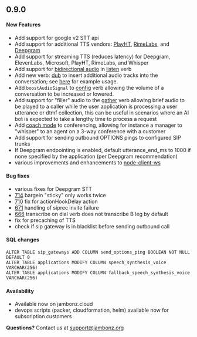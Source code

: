 ## 0.9.0

#### New Features
- Add support for google v2 STT api
- Add support for additional TTS vendors: [PlayHT](https://play.ht/), [RimeLabs](https://rime.ai/), and [Deepgram](https://deepgram.com/product/text-to-speech)
- Add support for streaming TTS (reduces latency) for Deepgram, ElevenLabs, Microsoft, PlayHT, RimeLabs, and Whisper
- Add support for [bidirectional audio](/docs/supporting-articles/bidirectional-audio) in [listen](/docs/webhooks/listen) verb
- Add new verb: [dub](/docs/webhooks/dub/) to insert additional audio tracks into the conversation; see [here](/docs/supporting-articles/using-dub-tracks/) for example usage.
- Add `boostAudioSignal` to [config](/docs/webhooks/config) verb allowing the volume of a conversation to be increased or lowered.
- Add support for "filler" audio to the [gather](/docs/webhooks/config) verb allowing brief audio to be played to a caller while the user application is processing a user utterance or dtmf collection, this can be useful in scenarios where an AI bot is expected to take a lengthy time to process a request
- Add [coach mode](/docs/supporting-articles/conferencing-coach-mode) to conferencing, allowing for instance a manager to "whisper" to an agent on a 3-way conference with a customer
- Add support for sending outbound OPTIONS pings to configured SIP trunks
- If Deepgram endpointing is enabled, default utterance_end_ms to 1000 if none specified by the application (per Deepgram recommendation)
- various improvements and enhancements to [node-client-ws](https://github.com/jambonz/node-client-ws)


#### Bug fixes
- various fixes for Deepgram STT
- [714](https://github.com/jambonz/jambonz-feature-server/issues/714) bargein "sticky" only works twice
- [710](https://github.com/jambonz/jambonz-feature-server/issues/710) fix for actionHookDelay action
- [671](https://github.com/jambonz/jambonz-feature-server/issues/671) handling of siprec invite failure
- [666](https://github.com/jambonz/jambonz-feature-server/issues/666) transcribe on dial verb does not transcribe B leg by default 
- fix for precaching of TTS
- check if sip gateway is in blacklist before sending outbound call 

#### SQL changes

```
ALTER TABLE sip_gateways ADD COLUMN send_options_ping BOOLEAN NOT NULL DEFAULT 0
ALTER TABLE applications MODIFY COLUMN speech_synthesis_voice VARCHAR(256)
ALTER TABLE applications MODIFY COLUMN fallback_speech_synthesis_voice VARCHAR(256)
```

#### Availability
- Available now on jambonz.cloud
- devops scripts (packer, cloudformation, helm) available now for subscription customers

**Questions?** Contact us at <a href="mailto:support@jambonz.org">support@jambonz.org</a>